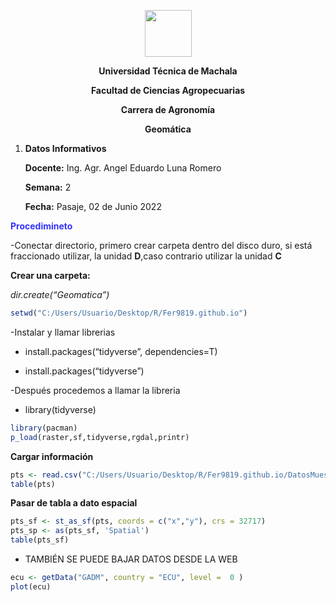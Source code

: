 

<center>
![](LOGO_OUT.png){height=75px}

**Universidad Técnica de Machala**

**Facultad de Ciencias Agropecuarias**

**Carrera de Agronomía**

**Geomática**
</center>

1. **Datos Informativos**

    **Docente:** Ing. Agr. Angel Eduardo Luna Romero

    **Semana:** 2

    **Fecha:** Pasaje, 02 de Junio 2022


<strong style="color: blue; opacity: 0.80;"> Procedimineto </strong>

    


-Conectar directorio, primero crear carpeta dentro del disco duro, si está  fraccionado utilizar, la unidad **D**,caso contrario utilizar la unidad  **C**

**Crear una carpeta: **

*dir.create("Geomatica")*


```r
setwd("C:/Users/Usuario/Desktop/R/Fer9819.github.io")

```

-Instalar y llamar librerias

* install.packages("tidyverse", dependencies=T)

* install.packages("tidyverse")

-Después procedemos a llamar la libreria

* library(tidyverse)

```r
library(pacman)
p_load(raster,sf,tidyverse,rgdal,printr)
```


**Cargar información**

```r
pts <- read.csv("C:/Users/Usuario/Desktop/R/Fer9819.github.io/DatosMuestreo.csv") %>% as_tibble()
table(pts)

```


**Pasar de tabla a dato espacial**

```r
pts_sf <- st_as_sf(pts, coords = c("x","y"), crs = 32717)
pts_sp <- as(pts_sf, 'Spatial')
table(pts_sf)
```

- TAMBIÉN SE PUEDE BAJAR DATOS DESDE LA WEB


```r
ecu <- getData("GADM", country = "ECU", level =  0 )
plot(ecu)
```